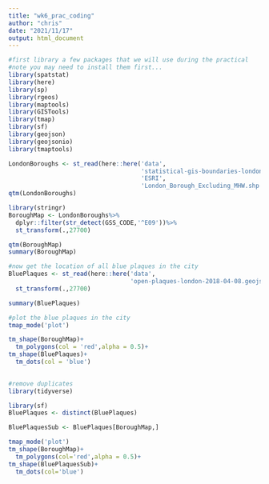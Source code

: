 ```yaml
---
title: "wk6_prac_coding"
author: "chris"
date: "2021/11/17"
output: html_document
---
```


```r
#first library a few packages that we will use during the practical
#note you may need to install them first...
library(spatstat)
library(here)
library(sp)
library(rgeos)
library(maptools)
library(GISTools)
library(tmap)
library(sf)
library(geojson)
library(geojsonio)
library(tmaptools)
```
```r
LondonBoroughs <- st_read(here::here('data',
                                     'statistical-gis-boundaries-london',
                                     'ESRI',
                                     'London_Borough_Excluding_MHW.shp'))
qtm(LondonBoroughs)
```
```r
library(stringr)
BoroughMap <- LondonBoroughs%>%
  dplyr::filter(str_detect(GSS_CODE,'^E09'))%>%
  st_transform(.,27700)

qtm(BoroughMap)
summary(BoroughMap)
```
```r
#now get the location of all blue plaques in the city
BluePlaques <- st_read(here::here('data',
                                  'open-plaques-london-2018-04-08.geojson'))%>%
  st_transform(.,27700)

summary(BluePlaques)
```
```r
#plot the blue plaques in the city
tmap_mode('plot')

tm_shape(BoroughMap)+
  tm_polygons(col = 'red',alpha = 0.5)+
tm_shape(BluePlaques)+
  tm_dots(col = 'blue')
  
```
```r
#remove duplicates
library(tidyverse)

library(sf)
BluePlaques <- distinct(BluePlaques)
```
```r
BluePlaquesSub <- BluePlaques[BoroughMap,]

tmap_mode('plot')
tm_shape(BoroughMap)+
  tm_polygons(col='red',alpha = 0.5)+
tm_shape(BluePlaquesSub)+
  tm_dots(col='blue')
```

